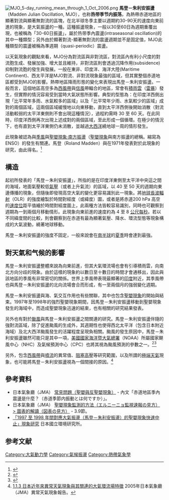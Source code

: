 {{expert|time=2016-02-13T12:27:08+00:00}}

[[File:MJO_5-day_running_mean_through_1_Oct_2006.png|right]]
'''馬登－朱利安振盪'''（Madden Julian Oscillation, MJO），也称'''热带季节内振荡'''，為熱帶赤道地區的顯著對流與顯著無對流的區塊，在北半球冬季主要以週期約30-90天的速度向東前進的現象，是大氣振盪的一種。這種振盪現象，一般以30至60日為週期重覆出現，也被稱為「30-60日振盪」，屬於热带季內震盪(intraseasonal oscillation)的其中一種類型；另外由於顯著對流-顯著無對流的震盪週期並不是固定值，MJO此種類型的震盪被稱為準週期（quasi-periodic）震盪。

以天氣現象的觀點來看，MJO分為對流區與非對流區，對流區內有利小尺度的對流胞生成、發展加強、增大並且維持，非對流區則會透過沉降作用(subsidence)抑制對流胞的發生與發展。一般在東非、印度洋、海洋大陸(Maritime Continent)、西太平洋是MJO對流、非對流現象最強的區域，但其實整個赤道地區都受到MJO的影響。熱帶地區降雨形態的變化來表現出馬登－朱利安振盪。一般而言，這個地區高空多為[[西風帶|西風帶]]與[[信風|信風]]帶輻合的地區，常會有[[积雨云|積雨雲]]（[[雷暴|雷暴]]）發生，但實際的情況容易受到當時大氣狀態所影響。典型的型態為：在印度洋西側出現「比平常年多雨、水氣較多的區域」以及「比平常年少雨、水氣較少的區域」成對的兩個區域，這兩個區域緩慢地以向東移動，直到太平洋西側後開始消散（對流活動較弱的太平洋東側則不會出現這種情況），過程約需時 30 至 60 天。在此同時，印度洋西側再次出現上述成對的兩個區域，至此形成一個循環。在極少的情況下，也有直到太平洋東側仍未消散，並越過[[大西洋|大西洋]]繞地球一周的情形發生。

此現象被認為與[[季風|季風]]與[[厄尔尼诺-南方振荡现象|聖嬰現象‧南方振盪]]（[[聖嬰現象|聖嬰現象]]與南方振盪的總稱。縮寫為ENSO）的發生有關連。馬登（Roland Madden）與{{tsl|en|Paul Julian (meteorologist)|保羅·朱利安|朱利安}}在1971年發表對於此現象的研究，由此得名。<ref>{{Cite journal|title=Detection of a 40–50 Day Oscillation in the Zonal Wind in the Tropical Pacific|url=https://journals.ametsoc.org/view/journals/atsc/28/5/1520-0469_1971_028_0702_doadoi_2_0_co_2.xml|last=Madden|first=Roland A.|last2=Julian|first2=Paul R.|date=1971-07-01|journal=Journal of the Atmospheric Sciences|issue=5|doi=10.1175/1520-0469(1971)028<0702:DOADOI>2.0.CO;2|volume=28|pages=702–708|language=EN|issn=0022-4928}}</ref>

== 構造 ==
起初所發表的「馬登－朱利安振盪」，所指的是在印度洋東側至太平洋中央這之間的海域，地面氣壓較低[[氣壓|氣壓]]（或者上升氣流）的區域，以 40 至 50 天的週期向東邊傳播的現象，但隨後即發現高空大氣的變化更容易識別此一現象。將[[地球長波輻射|地球長波輻射]]（OLR）的強度繪製於時間對經度（或緯度）圖，或者是將赤道200 hPa 高空的[[速度位|速度位]]距平值繪於時間對經度圖上，此兩種方法皆較容易識別，同時也可觀察到週期為一到兩個月移動情形。此現象向東前進的速度約為 4 至 8 [[公尺每秒|公尺每秒]]。若以不同緯度間的比較，則會觀察到在赤道有最為顯著氣壓、降水、環流型態等現象構成的大氣波動，繞著地球移動。

馬登－朱利安振盪的強度不固定，一般來說會在[[南半球|南半球]]的[[夏季|夏季]]時會達到最強。

== 對天氣和气候的影響 ==
馬登－朱利安振盪整體來說為向東前進，但其大氣環流場也會有引導積雨雲，向南北方向分歧的現象。由於這樣的現象約以數日至十數日的時間才會通移出，因此與該地區的季風有非常密切的關係。世界上季風帶表現最顯著的[[印度|印度]]附近，其季風帶也與馬登－朱利安振盪的北向流場會合而形成，有一至兩個月的強弱變化週期。

馬登－朱利安振盪與海、氣交互作用也有些關聯，其中也包含[[厄爾尼諾現象|聖嬰現象]]的開始與結束。1997年至1998年的強烈聖嬰現象期間，因馬登－朱利安振盪移動到聖嬰現象發生的海域中，而造成聖嬰現象迅速的結束，也有相關的研究結果發表。

另外也有對於[[颱風|颱風]]與馬登－朱利安振盪之間關連的研究。馬登－朱利安振盪伴隨的強對流區域，除了促進颱風的生成外，其週期性也使得西北太平洋（包含日本附近海域）及北大西洋颱風發生的活躍程度呈現負相關。颱風的發生原因中，馬登－朱利安振盪雖然可能只是其中一項，[[美國國家海洋暨大氣總署|美國國家海洋暨大氣總署]]（NOAA）所屬國家颶風中心（NHC）及氣候預測中心（CPC）也將其視為颱風預測的參數之一。<ref name="A15">{{cite web|author=Chris Landsea|url=http://www.aoml.noaa.gov/hrd/tcfaq/A15.html|title=Subject: A15) How do tropical cyclones form?|accessdate=2008-06-08|publisher=Atlantic Oceanographic and Meteorological Laboratory|date=2009-02-06|archive-date=2009-08-27|archive-url=https://web.archive.org/web/20090827030639/http://www.aoml.noaa.gov/hrd/tcfaq/A15.html|dead-url=no}}</ref><ref>{{cite web | title=Monitoring Intraseasonal Oscillations | author=Climate Prediction Center | publisher=National Oceanic and Atmospheric Administration | url=http://www.cpc.ncep.noaa.gov/products/intraseasonal/index.html | date=2004-07-08 | accessdate=2009-11-06 | archive-date=2021-03-21 | archive-url=https://web.archive.org/web/20210321054425/https://www.cpc.ncep.noaa.gov/products/intraseasonal/index.html | dead-url=no }}</ref>

另外，包含[[西風帶|西風帶]]與[[高速氣流|噴流]]的異常值、[[阻塞高氣壓|阻塞高壓]]等研究範圍，以及所謂的[[極端天氣|極端天氣]]現象，也可能將馬登－朱利安振盪視為一個間接的原因。<ref>[http://www.data.kishou.go.jp/climate/cpdinfo/climate_change/2005/1.1.3.html 1.1.3 日本近年來異常天氣現象與其關連的大氣環流場特徵] {{Wayback|url=http://www.data.kishou.go.jp/climate/cpdinfo/climate_change/2005/1.1.3.html |date=20130123003411 }} 2005年日本氣象廳（JMA）異常天氣現象報告。</ref>

== 參考資料 ==
* 日本氣象廳（JMA） [http://www.data.jma.go.jp/gmd/cpd/data/elnino/learning/faq/faq3.html 常見問題（聖嬰與反聖嬰現象）] {{Wayback|url=http://www.data.jma.go.jp/gmd/cpd/data/elnino/learning/faq/faq3.html |date=20210129171950 }} - 內文「赤道地區季內震盪是什麼？（赤道季節内振動とは何ですか）」。
* 日本氣象廳（JMA） [http://www.data.jma.go.jp/gmd/cpd/elnino/mikata/mikata3.html 聖嬰現象監測的方法（エルニーニョ監視速報の見方） > 圖表的解讀（図表の見方）] {{Wayback|url=http://www.data.jma.go.jp/gmd/cpd/elnino/mikata/mikata3.html |date=20200318152323 }} - 3.9節。
* [http://www.nies.go.jp/whatsnew/1999/991117/991117.html 「1997 至 1998 年間對應大氣振盪（馬登－朱利安振盪）的聖嬰現象快速中止」現象研究] {{Wayback|url=http://www.nies.go.jp/whatsnew/1999/991117/991117.html |date=20151012043011 }} 日本國立環境研究所。

== 参考文献 ==
<references />

{{Authority control}}
[[Category:大氣動力學|Category:大氣動力學]]
[[Category:氣候振盪|Category:氣候振盪]]
[[Category:熱帶氣象學|Category:熱帶氣象學]]